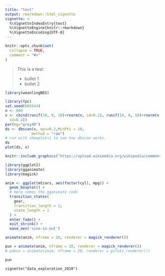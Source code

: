 ```yaml
---
title: "test"
output: rmarkdown::html_vignette
vignette: >
  %\VignetteIndexEntry{test}
  %\VignetteEngine{knitr::rmarkdown}
  %\VignetteEncoding{UTF-8}
---
```


```r
knitr::opts_chunk$set(
  collapse = TRUE,
  comment = "#>"
)
```

> This is a test:
>
> * bullet 1
> * bullet 2

```r
library(weanlingNES)
```

```r
library(fpc)
set.seed(665544)
n <- 600
x <- cbind(runif(10, 0, 10)+rnorm(n, sd=0.2), runif(10, 0, 10)+rnorm(n,
  sd=0.2))
par(bg="grey40")
ds <- dbscan(x, eps=0.2,MinPts = 10,
            method = "raw")
# run with showplot=1 to see how dbscan works.
ds
plot(ds, x)
```
```r
knitr::include_graphics("https://upload.wikimedia.org/wikipedia/commons/2/2c/Rotating_earth_%28large%29.gif")
```



```r
library(ggplot2)
library(gganimate)
library(magick)

anim <- ggplot(mtcars, aes(factor(cyl), mpg)) + 
  geom_boxplot() + 
  # Here comes the gganimate code
  transition_states(
    gear,
    transition_length = 2,
    state_length = 1
  ) +
  enter_fade() + 
  exit_shrink() +
  ease_aes('sine-in-out')
```


```r
animate(anim, nframe = 20, renderer = magick_renderer())
```



```r
pun = animate(anim, nframe = 20, renderer = magick_renderer())
# pdeux = animate(anim, nframe = 20, renderer = gifski_renderer())
```

```r

pun
```

`vignette("data_exploration_2018")`

